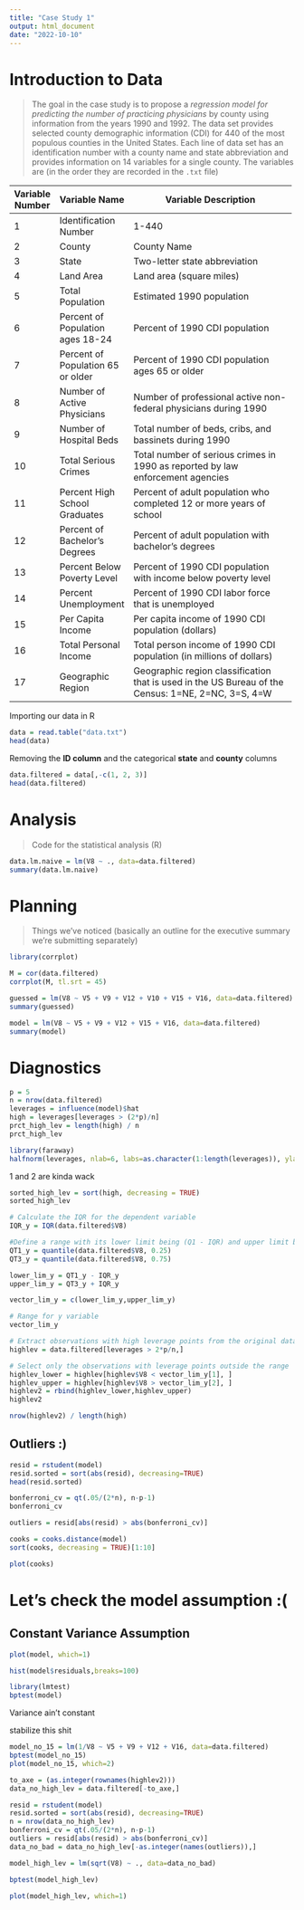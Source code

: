 ```yaml
---
title: "Case Study 1"
output: html_document
date: "2022-10-10"
---
```


# Introduction to Data

> The goal in the case study is to propose a *regression model for predicting the number of practicing physicians* by county using information from the years 1990 and 1992. The data set provides selected county demographic information (CDI) for 440 of the most populous counties in the United States. Each line of data set has an identification number with a county name and state abbreviation and provides information on 14 variables for a single county. The variables are (in the order they are recorded in the `.txt` file)

+-----------------+-----------------------------------+----------------------------------------------------------------------------------------------------+
| Variable Number | Variable Name                     | Variable Description                                                                               |
+=================+===================================+====================================================================================================+
| 1               | Identification Number             | 1-440\                                                                                             |
+-----------------+-----------------------------------+----------------------------------------------------------------------------------------------------+
| 2               | County                            | County Name                                                                                        |
+-----------------+-----------------------------------+----------------------------------------------------------------------------------------------------+
| 3               | State                             | Two-letter state abbreviation                                                                      |
+-----------------+-----------------------------------+----------------------------------------------------------------------------------------------------+
| 4               | Land Area                         | Land area (square miles)                                                                           |
+-----------------+-----------------------------------+----------------------------------------------------------------------------------------------------+
| 5               | Total Population                  | Estimated 1990 population                                                                          |
+-----------------+-----------------------------------+----------------------------------------------------------------------------------------------------+
| 6               | Percent of Population ages 18-24  | Percent of 1990 CDI population                                                                     |
+-----------------+-----------------------------------+----------------------------------------------------------------------------------------------------+
| 7               | Percent of Population 65 or older | Percent of 1990 CDI population ages 65 or older                                                    |
+-----------------+-----------------------------------+----------------------------------------------------------------------------------------------------+
| 8               | Number of Active Physicians       | Number of professional active non-federal physicians during 1990                                   |
+-----------------+-----------------------------------+----------------------------------------------------------------------------------------------------+
| 9               | Number of Hospital Beds           | Total number of beds, cribs, and bassinets during 1990                                             |
+-----------------+-----------------------------------+----------------------------------------------------------------------------------------------------+
| 10              | Total Serious Crimes              | Total number of serious crimes in 1990 as reported by law enforcement agencies                     |
+-----------------+-----------------------------------+----------------------------------------------------------------------------------------------------+
| 11              | Percent High School Graduates     | Percent of adult population who completed 12 or more years of school                               |
+-----------------+-----------------------------------+----------------------------------------------------------------------------------------------------+
| 12              | Percent of Bachelor's Degrees     | Percent of adult population with bachelor's degrees                                                |
+-----------------+-----------------------------------+----------------------------------------------------------------------------------------------------+
| 13              | Percent Below Poverty Level       | Percent of 1990 CDI population with income below poverty level                                     |
+-----------------+-----------------------------------+----------------------------------------------------------------------------------------------------+
| 14              | Percent Unemployment              | Percent of 1990 CDI labor force that is unemployed                                                 |
+-----------------+-----------------------------------+----------------------------------------------------------------------------------------------------+
| 15              | Per Capita Income                 | Per capita income of 1990 CDI population (dollars)                                                 |
+-----------------+-----------------------------------+----------------------------------------------------------------------------------------------------+
| 16              | Total Personal Income             | Total person income of 1990 CDI population (in millions of dollars)                                |
+-----------------+-----------------------------------+----------------------------------------------------------------------------------------------------+
| 17              | Geographic Region                 | Geographic region classification that is used in the US Bureau of the Census: 1=NE, 2=NC, 3=S, 4=W |
+-----------------+-----------------------------------+----------------------------------------------------------------------------------------------------+

Importing our data in R

```r
data = read.table("data.txt")
head(data)
```

Removing the **ID column** and the categorical **state** and **county** columns

```r
data.filtered = data[,-c(1, 2, 3)]
head(data.filtered)
```

# Analysis

> Code for the statistical analysis (R)

```r
data.lm.naive = lm(V8 ~ ., data=data.filtered)
summary(data.lm.naive)
```

# Planning

> Things we've noticed (basically an outline for the executive summary we're submitting separately)

```r
library(corrplot)
```

```r
M = cor(data.filtered)
corrplot(M, tl.srt = 45)
```

```r
guessed = lm(V8 ~ V5 + V9 + V12 + V10 + V15 + V16, data=data.filtered)
summary(guessed)
```

```r
model = lm(V8 ~ V5 + V9 + V12 + V15 + V16, data=data.filtered)
summary(model)
```

# Diagnostics

```r
p = 5
n = nrow(data.filtered)
leverages = influence(model)$hat
high = leverages[leverages > (2*p)/n]
prct_high_lev = length(high) / n
prct_high_lev
```

```r
library(faraway)
halfnorm(leverages, nlab=6, labs=as.character(1:length(leverages)), ylab="Leverages")
```

1 and 2 are kinda wack

```r
sorted_high_lev = sort(high, decreasing = TRUE)
sorted_high_lev
```

```r
# Calculate the IQR for the dependent variable 
IQR_y = IQR(data.filtered$V8)

#Define a range with its lower limit being (Q1 - IQR) and upper limit being (Q3 + IQR) 
QT1_y = quantile(data.filtered$V8, 0.25)
QT3_y = quantile(data.filtered$V8, 0.75)

lower_lim_y = QT1_y - IQR_y
upper_lim_y = QT3_y + IQR_y

vector_lim_y = c(lower_lim_y,upper_lim_y)

# Range for y variable 
vector_lim_y
```

```r
# Extract observations with high leverage points from the original data frame 
highlev = data.filtered[leverages > 2*p/n,]

# Select only the observations with leverage points outside the range 
highlev_lower = highlev[highlev$V8 < vector_lim_y[1], ]
highlev_upper = highlev[highlev$V8 > vector_lim_y[2], ]
highlev2 = rbind(highlev_lower,highlev_upper)
highlev2
```

```r
nrow(highlev2) / length(high)
```

## Outliers :)

```r
resid = rstudent(model)
resid.sorted = sort(abs(resid), decreasing=TRUE)
head(resid.sorted)
```

```r
bonferroni_cv = qt(.05/(2*n), n-p-1) 
bonferroni_cv
```

```r
outliers = resid[abs(resid) > abs(bonferroni_cv)]
```

```r
cooks = cooks.distance(model)
sort(cooks, decreasing = TRUE)[1:10]
```

```r
plot(cooks)
```

# Let's check the model assumption :(

## Constant Variance Assumption

```r
plot(model, which=1)
```

```r
hist(model$residuals,breaks=100)
```

```r
library(lmtest)
bptest(model)

```

Variance ain't constant

stabilize this shit

```r

model_no_15 = lm(1/V8 ~ V5 + V9 + V12 + V16, data=data.filtered)
bptest(model_no_15)
plot(model_no_15, which=2)
```

```r
to_axe = (as.integer(rownames(highlev2)))
data_no_high_lev = data.filtered[-to_axe,]

resid = rstudent(model)
resid.sorted = sort(abs(resid), decreasing=TRUE)
n = nrow(data_no_high_lev)
bonferroni_cv = qt(.05/(2*n), n-p-1) 
outliers = resid[abs(resid) > abs(bonferroni_cv)]
data_no_bad = data_no_high_lev[-as.integer(names(outliers)),]
```

```r
model_high_lev = lm(sqrt(V8) ~ ., data=data_no_bad)
```

```r
bptest(model_high_lev)
```

```r
plot(model_high_lev, which=1)
```
